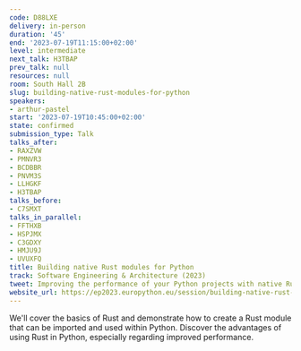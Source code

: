 ```yaml
---
code: D88LXE
delivery: in-person
duration: '45'
end: '2023-07-19T11:15:00+02:00'
level: intermediate
next_talk: H3TBAP
prev_talk: null
resources: null
room: South Hall 2B
slug: building-native-rust-modules-for-python
speakers:
- arthur-pastel
start: '2023-07-19T10:45:00+02:00'
state: confirmed
submission_type: Talk
talks_after:
- RAXZVW
- PMNVR3
- BCDBBR
- PNVM3S
- LLHGKF
- H3TBAP
talks_before:
- C7SMXT
talks_in_parallel:
- FFTHXB
- HSPJMX
- C3GDXY
- HMJU9J
- UVUXFQ
title: Building native Rust modules for Python
track: Software Engineering & Architecture (2023)
tweet: Improving the performance of your Python projects with native Rust modules.
website_url: https://ep2023.europython.eu/session/building-native-rust-modules-for-python
---
```


We'll cover the basics of Rust and demonstrate how to create a Rust module that can be imported and used within Python. Discover the advantages of using Rust in Python, especially regarding improved performance.
